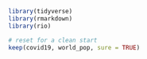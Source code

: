 
```r
library(tidyverse)
library(rmarkdown)
library(rio)
```

```r
# reset for a clean start
keep(covid19, world_pop, sure = TRUE)
```

```r

```
